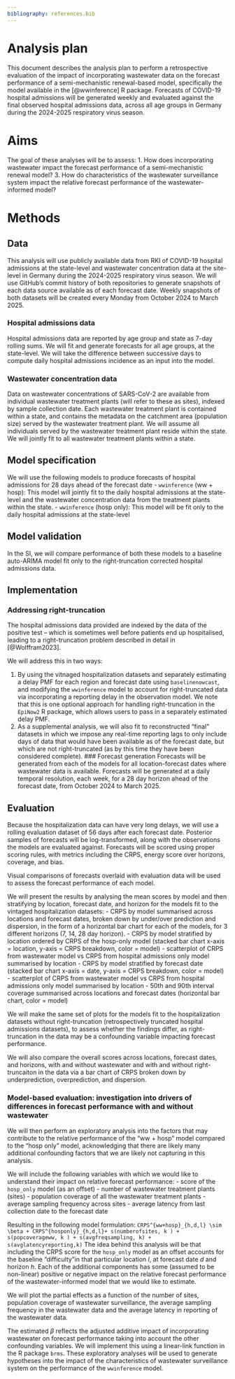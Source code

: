 ```yaml
---
bibliography: references.bib
---
```


# Analysis plan

This document describes the analysis plan to perform a retrospective evaluation of the impact of incorporating wastewater data on the forecast performance of a semi-mechanistic renewal-based model, specifically the model available in the [@wwinference] R package.
Forecasts of COVID-19 hospital admissions will be generated weekly and evaluated against the final observed hospital admissions data, across all age groups in Germany during the 2024-2025 respiratory virus season.

# Aims

The goal of these analyses will be to assess:
1. How does incorporating wastewater impact the forecast performance of a semi-mechanistic renewal model?
3. How do characteristics of the wastewater surveillance system impact the relative forecast performance of the wastewater-informed model?

# Methods

## Data

This analysis will use publicly available data from RKI of COVID-19 hospital admissions at the state-level and wastewater concentration data at the site-level in Germany during the 2024-2025 respiratory virus season.
We will use GitHub's commit history of both repositories to generate snapshots of each data source available as of each forecast date.
Weekly snapshots of both datasets will be created every Monday from October 2024 to March 2025.

### Hospital admissions data

Hospital admissions data are reported by age group and state as 7-day rolling sums.
We will fit and generate forecasts for all age groups, at the state-level.
We will take the difference between successive days to compute daily hospital admissions incidence as an input into the model.

### Wastewater concentration data
Data on wastewater concentrations of SARS-CoV-2 are available from individual wastewater treatment plants (will refer to these as sites), indexed by sample collection date.
Each wastewater treatment plant is contained within a state, and contains the metadata on the catchment area (population size) served by the wastewater treatment plant.
We will assume all individuals served by the wastewater treatment plant reside within the state.
We will jointly fit to all wastewater treatment plants within a state.

## Model specification

We will use the following models to produce forecasts of hospital admissions for 28 days ahead of the forecast date
- `wwinference` (ww + hosp): This model will jointly fit to the daily hospital admissions at the state-level and the wastewater concentration data from the treatment plants within the state.
- `wwinference` (hosp only): This model will be fit only to the daily hospital admissions at the state-level


## Model validation
In the SI, we will compare performance of both these models to a baseline auto-ARIMA model fit only to the right-truncation corrected hospital admissions data.

## Implementation

### Addressing right-truncation
The hospital admissions data provided are indexed by the data of the positive test -- which is sometimes well before patients end up hospitalised, leading to a right-truncation problem described in detail in [@Wolffram2023].

We will address this in two ways:

1. By using the vitnaged hospitalization datasets and separately estimating a delay PMF for each region and forecast date using `baselinenowcast`, and modifying the `wwinference` model to account for right-truncated data via incorporating a reporting delay in the observation model. We note that this is one optional approach for handling right-truncation in the `EpiNow2` R package, which allows users to pass in a separately estimated delay PMF.
2. As a supplemental analysis, we will also fit to reconstructed "final" datasets in which we impose any real-time reporting lags to only include days of data that would have been available as of the forecast date, but which are not right-truncated (as by this time they have been considered complete).
### Forecast generation
Forecasts will be generated from each of the models for all location-forecast dates where wastewater data is available.
Forecasts will be generated at a daily temporal resolution, each week, for a 28 day horizon ahead of the forecast date, from October 2024 to March 2025.

## Evaluation

Because the hospitalization data can have very long delays, we will use a rolling evaluation dataset of 56 days after each forecast date.
Posterior samples of forecasts will be log-transformed, along with the observations the models are evaluated against.
Forecasts will be scored using proper scoring rules, with metrics including the CRPS, energy score over horizons, coverage, and bias.

Visual comparisons of forecasts overlaid with evaluation data will be used to assess the forecast performance of each model.

We will present the results by analysing the mean scores by model and then stratifying by location, forecast date, and horizon for the models fit to the vintaged hospitalization datasets:
- CRPS by model summarised across locations and forecast dates, broken down by under/over prediction and dispersion, in the form of a horizontal bar chart for each of the models, for 3 different horizons (7, 14, 28 day horizon).
- CRPS by model stratified by location ordered by CRPS of the hosp-only model (stacked bar chart x-axis = location, y-axis = CRPS breakdown, color = model)
- scatterplot of CRPS from wastewater model vs CRPS from hospital admissions only model summarised by location
- CRPS by model stratified by forecast date (stacked bar chart x-axis = date, y-axis = CRPS breakdown, color = model)
- scatterplot of CRPS from wastewater model vs CRPS from hospital admissions only model summarised by location
- 50th and 90th interval coverage summarised across locations and forecast dates (horizontal bar chart, color = model)

We will make the same set of plots for the models fit to the hospitalization datasets without right-truncation (retrospectively truncated hospital admissions datasets), to assess whether the findings differ, as right-truncation in the data may be a confounding variable impacting forecast performance.

We will also compare the overall scores across locations, forecast dates, and horizons, with and without wastewater and with and without right-truncaiton in the data via a bar chart of CRPS broken down by underprediction, overprediction, and dispersion.


### Model-based evaluation: investigation into drivers of differences in forecast performance with and without wastewater
We will then perform an exploratory analysis into the factors that may contribute to the relative performance of the "ww + hosp" model compared to the "hosp only" model, acknowledging that there are likely many additional confounding factors that we are likely not capturing in this analysis.

We will include the following variables with which we would like to understand their impact on relative forecast performance:
- score of the `hosp_only` model (as an offset)
- number of wastewater treatment plants (sites)
- population coverage of all the wastewater treatment plants
- average sampling frequency across sites
- average latency from last collection date to the forecast date

Resulting in the following model formulation:
`CRPS^{ww+hosp}_{h,d,l} \sim \beta + CRPS^{hosponly}_{h,d,l}+ s(numberofsites, k ) + s(popcoverageww, k ) + s(avgfreqsampling, k) + s(avglatencyreporting,k)`
The idea behind this analysis will be that including the CRPS score for the `hosp_only` model as an offset accounts for the baseline "difficulty"in that particular location $l$, at forecast date $d$ and horizon $h$.
Each of the additional components has some (assumed to be non-linear) positive or negative impact on the relative forecast performance of the wastewater-informed model that we would like to estimate.

We will plot the partial effects as a function of the number of sites, population coverage of wastewater surveillance, the average sampling frequency in the wastewater data and the average latency in reporting of the wastewater data.

The estimated $\beta$ reflects the adjusted additive impact of incorporating wastewater on forecast performance taking into account the other confounding variables.
We will implement this using a linear-link function in the R package `brms`.
These exploratory analyses will be used to generate hypotheses into the impact of the characteristics of wastewater surveillance system on the performance of the `wwinference` model.
